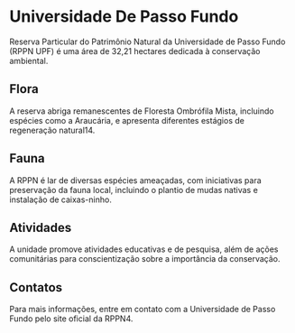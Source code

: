 # Universidade De Passo Fundo

Reserva Particular do Patrimônio Natural da Universidade de Passo Fundo (RPPN UPF) é uma área de 32,21 hectares dedicada à conservação ambiental.

## Flora

A reserva abriga remanescentes de Floresta Ombrófila Mista, incluindo espécies como a Araucária, e apresenta diferentes estágios de regeneração natural14.

## Fauna

A RPPN é lar de diversas espécies ameaçadas, com iniciativas para preservação da fauna local, incluindo o plantio de mudas nativas e instalação de caixas-ninho.

## Atividades

A unidade promove atividades educativas e de pesquisa, além de ações comunitárias para conscientização sobre a importância da conservação.

## Contatos

Para mais informações, entre em contato com a Universidade de Passo Fundo pelo site oficial da RPPN4.